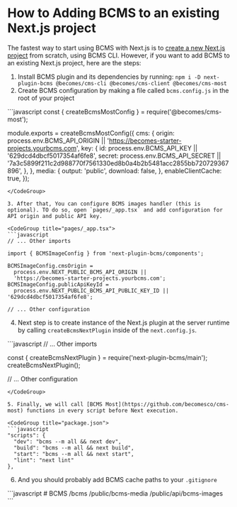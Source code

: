 # How to Adding BCMS to an existing Next.js project

The fastest way to start using BCMS with Next.js is to [create a new Next.js project](/integrations/next-js#starting-a-project-from-scratch) from scratch, using BCMS CLI.
However, if you want to add BCMS to an existing Next.js project, here are the steps:

1. Install BCMS plugin and its dependencies by running: `npm i -D next-plugin-bcms @becomes/cms-cli @becomes/cms-client @becomes/cms-most`
2. Create BCMS configuration by making a file called `bcms.config.js` in the root of your project

<CodeGroup title="bcms.config.js">
```javascript
const { createBcmsMostConfig } = require('@becomes/cms-most');

module.exports = createBcmsMostConfig({
  cms: {
    origin:
      process.env.BCMS_API_ORIGIN ||
      'https://becomes-starter-projects.yourbcms.com',
    key: {
      id: process.env.BCMS_API_KEY || '629dcd4dbcf5017354af6fe8',
      secret:
        process.env.BCMS_API_SECRET ||
        '7a3c5899f211c2d988770f7561330ed8b0a4b2b5481acc2855bb720729367896',
    },
  },
  media: {
    output: 'public',
    download: false,
  },
  enableClientCache: true,
});
```
</CodeGroup>

3. After that, You can configure BCMS images handler (this is optional). TO do so, open `pages/_app.tsx` and add configuration for API origin and public API key.

<CodeGroup title="pages/_app.tsx">
```javascript
// ... Other imports

import { BCMSImageConfig } from 'next-plugin-bcms/components';

BCMSImageConfig.cmsOrigin =
  process.env.NEXT_PUBLIC_BCMS_API_ORIGIN ||
  'https://becomes-starter-projects.yourbcms.com';
BCMSImageConfig.publicApiKeyId =
  process.env.NEXT_PUBLIC_BCMS_API_PUBLIC_KEY_ID || '629dcd4dbcf5017354af6fe8';

// ... Other configuration
```
</CodeGroup>

4. Next step is to create instance of the Next.js plugin at the server runtime by calling `createBcmsNextPlugin` inside of the `next.config.js`.


<CodeGroup title="next.config.js">
```javascript
// ... Other imports

const { createBcmsNextPlugin } = require('next-plugin-bcms/main');
createBcmsNextPlugin();

// ... Other configuration
```
</CodeGroup>

5. Finally, we will call [BCMS Most](https://github.com/becomesco/cms-most) functions in every script before Next execution.

<CodeGroup title="package.json">
```javascript
"scripts": {
  "dev": "bcms --m all && next dev",
  "build": "bcms --m all && next build",
  "start": "bcms --m all && next start",
  "lint": "next lint"
},
```
</CodeGroup>

6. And you should probably add BCMS cache paths to your `.gitignore`

<CodeGroup title=".gitignore">
```javascript
# BCMS
/bcms
/public/bcms-media
/public/api/bcms-images
```
</CodeGroup>
